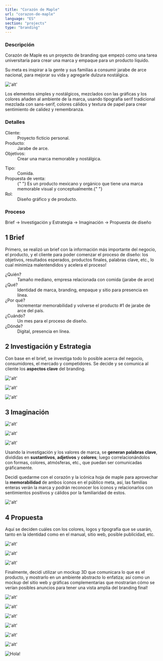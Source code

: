 ```yaml
---
title: "Corazón de Maple"
url: "corazon-de-maple"
language: "ES"
section: "projects"
type: "branding"
---
```


<div className="main-text">

<section className="description">

### Descripción

Corazón de Maple es un proyecto de branding que empezó como una tarea universitaria para crear una marca y empaque para un producto líquido.

Su meta es inspirar a la gente y sus familias a consumir jarabe de arce nacional, para mejorar su vida y agregarle dulzura nostálgica.

<div className="image">

!['alt'](./1_bottle-render.png "Mockup del branding final.")

</div>

Los elementos simples y nostálgicos, mezclados con las gráficas y los colores añaden al ambiente de la marca, usando tipografía serif tradicional mezclada con sans-serif, colores cálidos y textura de papel para crear sentimiento de calidez y remembranza.

</section>

<section className="details">

### Detalles

<div className="columns-list">

<dl>
  <dt> Cliente: </dt>
  <dd> Proyecto ficticio personal. </dd>
  <dt> Producto: </dt>
  <dd> Jarabe de arce. </dd>
  <dt> Objetivos: </dt>
  <dd> Crear una marca memorable y nostálgica. </dd>
</dl>
<dl>
  <dt> Tipo: </dt>
  <dd> Comida. </dd>
  <dt> Propuesta de venta: </dt>
  <dd>
    {" "}
    Es un producto mexicano y orgánico que tiene una marca memorable visual y conceptualmente.{" "}
  </dd>
  <dt> Rol: </dt>
  <dd> Diseño gráfico y de producto. </dd>
</dl>

</div>

</section>

<section className="process">

### Proceso

Brief -> Investigación y Estrategia -> Imaginación -> Propuesta de diseño

</section>

<section className="brief">

## <span className="number">1</span> Brief

Primero, se realizó un brief con la información más importante del negocio, el producto, y el cliente para poder comenzar el proceso de diseño: los objetivos, resultados esperados, productos finales, palabras clave, etc., lo cual minimiza malentendidos y acelera el proceso!

<dl>
  <dt>¿Quién?</dt>
  <dd>Tamaño mediano, empresa relacionada con comida (jarabe de arce)</dd>

  <dt>¿Qué?</dt>
  <dd>Identidad de marca, branding, empaque y sitio para presencia en línea.</dd>

  <dt>¿Por qué?</dt>
  <dd>
    Incrementar memorabilidad y volverse el producto #1 de jarabe de arce del
    país.
  </dd>

  <dt>¿Cuándo?</dt>
  <dd>Un mes para el proceso de diseño.</dd>

  <dt>¿Dónde?</dt>
  <dd>Digital, presencia en línea.</dd>
</dl>

</section>

<section className="research-and-strategy">

## <span className="number">2</span> Investigación y Estrategia

Con base en el brief, se investiga todo lo posible acerca del negocio, consumidores, el mercado y competidores. Se decide y se comunica al cliente los **aspectos clave** del branding.

<div className="image">

!['alt'](./2_brand-values.png "Valores de marca.")

</div>

<div className="image">

!['alt'](./3_consumer-persona.png '"Persona" del consumidor.')

</div>

<div className="image">

!['alt'](./4_global-concept.png "Moodboard para el concepto global inicial.")

</div>

</section>

<section className="imagination">

## <span className="number">3</span> Imaginación

<div className="image">

!['alt'](./5_first-sketches.png "Primeros bocetos.")

</div>

<div className="image">

!['alt'](./6_second-sketches.png "Segundos bocetos.")

</div>

<div className="image">

!['alt'](./7_keywords.png "Lluvia de ideas con mapas mentales.")

</div>

Usando la investigación y los valores de marca, se **generan palabras clave**, divididas en **sustantivos**, **adjetivos** y **colores**; luego correlacionándolos con formas, colores, atmósferas, etc., que puedan ser comunicadas gráficamente.

Decidí quedarme con el corazón y la icónica hoja de maple para aprovechar la **memorabilidad** de ambos íconos en el público meta, así, las familias enteras verán la marca y podrán reconocer los íconos y relacionarlos con sentimientos positivos y cálidos por la familiaridad de estos.

<div className="image">

!['alt'](./8_digital-sketches.png "Bocetos digitales y generación de ideas.")

</div>

</section>

<section className="proposal">

## <span className="number">4</span> Propuesta

Aquí se deciden cuáles con los colores, logos y tipografía que se usarán, tanto en la identidad como en el manual, sitio web, posible publicidad, etc.

<div className="image">

!['alt'](./9_color-proposal.png "Propuesta de color con colores principales y secundarios.")

</div>

<div className="image">

!['alt'](./10_logo-colors.png "Propuesta de logotipos con colores.")

</div>

<div className="image">

!['alt'](./11_typography.png "Propuesta de tipografía.")

</div>

Finalmente, decidí utilizar un mockup 3D que comunicara lo que es el producto, y mostrarlo en un ambiente abstracto lo enfatiza; así como un mockup del sitio web y gráficas complementarias que mostrarían cómo se verían posibles anuncios para tener una vista amplia del branding final!

<div className="image">

!['alt'](./12_bottles-mockup.png "Mockup de botella 3D para redes sociales.")

</div>

<div className="image">

!['alt'](./13_website-mockup.png "Propuesta de diseño web.")

</div>

<div className="image">

!['alt'](./14_website-animation.webp "Animación de sitio web.")

</div>

<div className="image">

!['alt'](./15_tall-photo-mockup.png "Fotografía mockup.")

</div>

<div className="image">

!['alt'](./16_tall-photo-mockup-2.png "Fotografía mockup 2.")

</div>

<div className="image">

!['alt'](./17_totebag-mockup.png "Mockup de bolsa publicitaria.")

</div>

<div className="image">

![Hola!](./18_brand-animation.webp "Animación de branding.")

</div>

</section>

</div>
